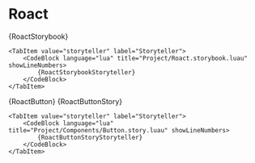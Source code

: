 

# Roact

<Tabs groupId="main">
    <TabItem value="default" label="Default" default>
        <CodeBlock language="lua" title="Project/Roact.storybook.luau" showLineNumbers>
			{RoactStorybook}
		</CodeBlock>
    </TabItem>

    <TabItem value="storyteller" label="Storyteller">
		<CodeBlock language="lua" title="Project/Roact.storybook.luau" showLineNumbers>
			{RoactStorybookStoryteller}
		</CodeBlock>
    </TabItem>
</Tabs>

<CodeBlock language="lua" title="Project/Components/Button.luau" showLineNumbers>
	{RoactButton}
</CodeBlock>

<Tabs groupId="main">
    <TabItem value="default" label="Default" default>
        <CodeBlock language="lua" title="Project/Components/Button.story.luau" showLineNumbers>
			{RoactButtonStory}
		</CodeBlock>
    </TabItem>

    <TabItem value="storyteller" label="Storyteller">
        <CodeBlock language="lua" title="Project/Components/Button.story.luau" showLineNumbers>
			{RoactButtonStoryStoryteller}
		</CodeBlock>
    </TabItem>
</Tabs>

